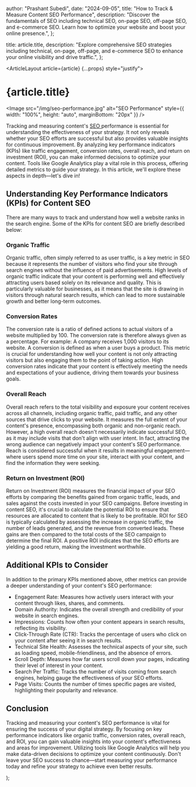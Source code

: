 
  author: "Prashant Subedi",
  date: "2024-09-05",
  title: "How to Track & Measure Content SEO Performance",
  description:
    "Discover the fundamentals of SEO including technical SEO, on-page SEO, off-page SEO, and e-commerce SEO. Learn how to optimize your website and boost your online presence.",
};

  title: article.title,
  description: "Explore comprehensive SEO strategies including technical, on-page, off-page, and e-commerce SEO to enhance your online visibility and drive traffic.",
};

  <ArticleLayout article={article} {...props} style="justify">
    <h1>{article.title}</h1>
    <Image
      src="/img/seo-performance.jpg"
      alt="SEO Performance"
      style={{ width: "100%", height: "auto", marginBottom: "20px" }}
    />
    <p className="text-justify">
      Tracking and measuring content&apos;s <a href="everything-you-need-to-know-about-seo">SEO </a>performance is essential for understanding the effectiveness of your strategy. It not only reveals whether your SEO efforts are successful but also provides valuable insights for continuous improvement. By analyzing key performance indicators (KPIs) like traffic engagement, conversion rates, overall reach, and return on investment (ROI), you can make informed decisions to optimize your content. Tools like Google Analytics play a vital role in this process, offering detailed metrics to guide your strategy. In this article, we&apos;ll explore these aspects in depth—let&apos;s dive in!
    </p>
    <h2>Understanding Key Performance Indicators (KPIs) for Content SEO</h2>
    <p className="text-justify">
      There are many ways to track and understand how well a website ranks in the search engine. Some of the KPIs for content SEO are briefly described below:
    </p>
    <h3>Organic Traffic</h3>
    <p className="text-justify">
      Organic traffic, often simply referred to as user traffic, is a key metric in SEO because it represents the number of visitors who find your site through search engines without the influence of paid advertisements. High levels of organic traffic indicate that your content is performing well and effectively attracting users based solely on its relevance and quality. This is particularly valuable for businesses, as it means that the site is drawing in visitors through natural search results, which can lead to more sustainable growth and better long-term outcomes.
    </p>
    <h3>Conversion Rates</h3>
    <p className="text-justify">
      The conversion rate is a ratio of defined actions to actual visitors of a website multiplied by 100. The conversion rate is therefore always given as a percentage. For example: A company receives 1,000 visitors to its website. A conversion is defined as when a user buys a product. This metric is crucial for understanding how well your content is not only attracting visitors but also engaging them to the point of taking action. High conversion rates indicate that your content is effectively meeting the needs and expectations of your audience, driving them towards your business goals.
    </p>
    <h3>Overall Reach</h3>
    <p className="text-justify">
      Overall reach refers to the total visibility and exposure your content receives across all channels, including organic traffic, paid traffic, and any other sources that drive clicks to your website. It measures the full extent of your content&apos;s presence, encompassing both organic and non-organic reach. However, a high overall reach doesn&apos;t necessarily indicate successful SEO, as it may include visits that don&apos;t align with user intent. In fact, attracting the wrong audience can negatively impact your content&apos;s SEO performance. Reach is considered successful when it results in meaningful engagement—where users spend more time on your site, interact with your content, and find the information they were seeking.
    </p>
    <h3>Return on Investment (ROI)</h3>
    <p className="text-justify">
      Return on Investment (ROI) measures the financial impact of your SEO efforts by comparing the benefits gained from organic traffic, leads, and sales against the costs invested in your SEO campaigns. Before investing in content SEO, it&apos;s crucial to calculate the potential ROI to ensure that resources are allocated to content that is likely to be profitable. ROI for SEO is typically calculated by assessing the increase in organic traffic, the number of leads generated, and the revenue from converted leads. These gains are then compared to the total costs of the SEO campaign to determine the final ROI. A positive ROI indicates that the SEO efforts are yielding a good return, making the investment worthwhile.
    </p>
    <h2>Additional KPIs to Consider</h2>
    <p className="text-justify">
      In addition to the primary KPIs mentioned above, other metrics can provide a deeper understanding of your content&apos;s SEO performance:
    </p>
    <ul className="list-disc list-inside text-justify">
      <li>Engagement Rate: Measures how actively users interact with your content through likes, shares, and comments.</li>
      <li>Domain Authority: Indicates the overall strength and credibility of your website in search engines.</li>
      <li>Impressions: Counts how often your content appears in search results, reflecting its visibility.</li>
      <li>Click-Through Rate (CTR): Tracks the percentage of users who click on your content after seeing it in search results.</li>
      <li>Technical Site Health: Assesses the technical aspects of your site, such as loading speed, mobile-friendliness, and the absence of errors.</li>
      <li>Scroll Depth: Measures how far users scroll down your pages, indicating their level of interest in your content.</li>
      <li>Search Per Traffic: Tracks the number of visits coming from search engines, helping gauge the effectiveness of your SEO efforts.</li>
      <li>Page Visits: Counts the number of times specific pages are visited, highlighting their popularity and relevance.</li>
    </ul>
    <h2>Conclusion</h2>
    <p className="text-justify">
      Tracking and measuring your content&apos;s SEO performance is vital for ensuring the success of your digital strategy. By focusing on key performance indicators like organic traffic, conversion rates, overall reach, and ROI, you can gain valuable insights into your content&apos;s effectiveness and areas for improvement. Utilizing tools like Google Analytics will help you make data-driven decisions to optimize your content continuously. Don&apos;t leave your SEO success to chance—start measuring your performance today and refine your strategy to achieve even better results.
    </p>
    
  </ArticleLayout>
);
